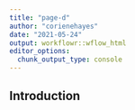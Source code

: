 ---
title: "page-d"
author: "corienehayes"
date: "2021-05-24"
output: workflowr::wflow_html
editor_options:
  chunk_output_type: console
---

## Introduction

```{r}

```

